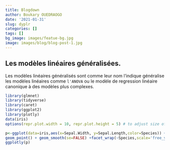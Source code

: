 ```yaml
---
title: Blogdown
author: Boukary OUEDRAOGO
date: '2021-01-31'
slug: dyplr
categories: []
tags: []
bg_image: images/featue-bg.jpg
image: images/blog/blog-post-1.jpg
---
```

## Les modèles linéaires généralisées.
Les modèles linéaires généralisés sont comme leur nom l'indique généralise les modèles linéaires comme `l'ANOVA` ou le modèle de regression linéaire canonique à des modèles plus complexes.
```r
library(glmnet)
library(tidyverse)
library(caret)
library(ggplot2)
library(plotly)
data(iris)
options(repr.plot.width = 10, repr.plot.height = 5) # to adjust size of plots

p<-ggplot(data=iris,aes(x=Sepal.Width, y=Sepal.Length,color=Species)) +
geom_point() + geom_smooth(se=FALSE) +facet_wrap(~Species,scale='free_y') +theme_minimal()
ggplotly(p)
```



